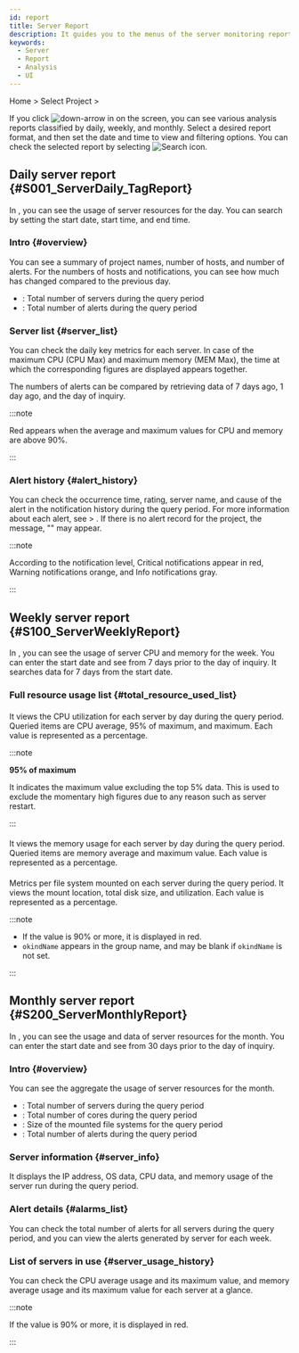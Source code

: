 ```yaml
---
id: report
title: Server Report
description: It guides you to the menus of the server monitoring report.
keywords:
  - Server
  - Report
  - Analysis
  - UI
---
```


Home &gt; Select Project &gt; <Cmdname sid="side_report" className="uitext" />

If you click ![down-arrow](/img/down-arrow.svg) in <Cmdname sid="report" className="uitext" /> on the screen, you can see various analysis reports classified by daily, weekly, and monthly. Select a desired report format, and then set the date and time to view and filtering options. You can check the selected report by selecting ![Search icon](/img/ico-btn-search.png).

## Daily server report {#S001_ServerDaily_TagReport}

In <Cmdname sid="S001_ServerDaily_TagReport" className="uitext" report />, you can see the usage of server resources for the day. You can search by setting the start date, start time, and end time.

### Intro {#overview}

<ImgLang img='server_daily_report_01.png' desc='Daily Server Report summary'/>

You can see a summary of project names, number of hosts, and number of alerts. For the numbers of hosts and notifications, you can see how much has changed compared to the previous day.

- <Cmdname sid="host_count" className="b600" report/>: Total number of servers during the query period
- <Cmdname sid="alert_count" className="b600" report/>: Total number of alerts during the query period

### Server list {#server_list}

<ImgLang img='server_daily_report_02.png' desc='Daily Server Report - Server lists'/>

You can check the daily key metrics for each server. In case of the maximum CPU (CPU Max) and maximum memory (MEM Max), the time at which the corresponding figures are displayed appears together.

The numbers of alerts can be compared by retrieving data of 7 days ago, 1 day ago, and the day of inquiry.

:::note

<span class='loger'>Red</span> appears when the average and maximum values for CPU and memory are above 90%.

:::

### Alert history {#alert_history}

<ImgLang img='server_daily_report_03.png' desc='Alert List'/>

You can check the occurrence time, rating, server name, and cause of the alert in the notification history during the query period.
For more information about each alert, see <Cmdname sid="side_event" className="uitext" /> &gt; <Cmdname sid="side_eventHistory" className="uitext" />.
If there is no alert record for the project, the message, "<Cmdname sid="no_data" className="uitext" report />" may appear.

:::note

According to the notification level, <span class='loger'>Critical</span> notifications appear in <span class='loger'>red</span>, <span class='wer'>Warning</span> notifications <span class='wer'>orange</span>, and <span class='mstop'>Info</span> notifications <span class='mstop'>gray</span>.

:::

## Weekly server report {#S100_ServerWeeklyReport}

In <Cmdname sid="S100_ServerWeeklyReport" className="uitext" report/>, you can see the usage of server CPU and memory for the week.
You can enter the start date and see from 7 days prior to the day of inquiry.
It searches data for 7 days from the start date.

### Full resource usage list {#total_resource_used_list}

#### <Cmdname sid="_cpu" report/>

<ImgLang img='server_weekly_report_cpu.png' desc='Weekly total resource usage list - CPU'/>

It views the CPU utilization for each server by day during the query period.
Queried items are CPU average, 95% of maximum, and maximum. Each value is represented as a percentage.

:::note 

**95% of maximum**

It indicates the maximum value excluding the top 5% data. This is used to exclude the momentary high figures due to any reason such as server restart.

:::

#### <Cmdname sid="_mem" report/>

<ImgLang img='server_weekly_report_memory.png' desc='Weekly total resource usage list - Memory'/>

It views the memory usage for each server by day during the query period.
Queried items are memory average and maximum value. Each value is represented as a percentage.

#### <Cmdname sid="_disk" report/>

<ImgLang img='server_weekly_report_disk.png' desc='Weekly total resource usage list - Disk'/>

Metrics per file system mounted on each server during the query period.
It views the mount location, total disk size, and utilization. Each value is represented as a percentage.

:::note

- If the value is 90% or more, it is displayed in <span class='loger'>red</span>. 
- `okindName` appears in the group name, and may be blank if `okindName` is not set.

:::

## Monthly server report {#S200_ServerMonthlyReport}

In <Cmdname sid="S200_ServerMonthlyReport" className="uitext" report />, you can see the usage and data of server resources for the month.
You can enter the start date and see from 30 days prior to the day of inquiry.

### Intro {#overview}

<ImgLang img='server_monthly_report_01.png' desc='Monthly server report - summary'/>

You can see the aggregate the usage of server resources for the month.

- <Cmdname sid="total_host" className="b600" report/>: Total number of servers during the query period
- <Cmdname sid="total_core" className="b600" report/>: Total number of cores during the query period
- <Cmdname sid="total_disk" className="b600" report/>: Size of the mounted file systems for the query period
- <Cmdname sid="total_alarms" className="b600" report/>: Total number of alerts during the query period

### Server information {#server_info}

<ImgLang img='server_monthly_report_02.png' desc='Server information'/>

It displays the IP address, OS data, CPU data, and memory usage of the server run during the query period.

### Alert details {#alarms_list}

<ImgLang img='server_monthly_report_03.png' desc='Alert History'/>

You can check the total number of alerts for all servers during the query period, and you can view the alerts generated by server for each week.

### List of servers in use {#server_usage_history}

<ImgLang img='server_monthly_report_04.png' desc='Server Usage List'/>

You can check the CPU average usage and its maximum value, and memory average usage and its maximum value for each server at a glance.

:::note

If the value is 90% or more, it is displayed in <span class='loger'>red</span>. 

:::
